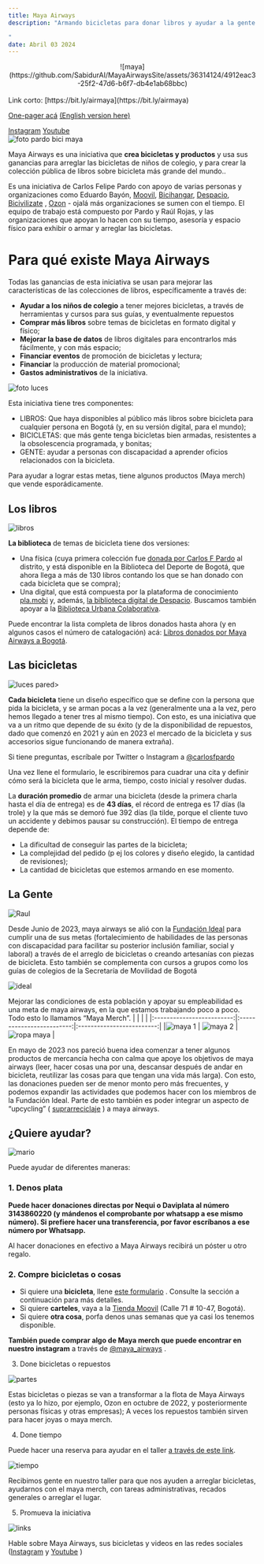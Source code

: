 ```yaml
---
title: Maya Airways 
description: "Armando bicicletas para donar libros y ayudar a la gente

"
date: Abril 03 2024
---
```

<div align="center">
![maya](https://github.com/SabidurAI/MayaAirwaysSite/assets/36314124/4912eac3-25f2-47d6-b6f7-db4e1ab68bbc) 
</div>
<br />
Link corto: [https://bit.ly/airmaya](https://bit.ly/airmaya)

[One-pager acá](https://docs.google.com/document/d/1Li1z238mQcPfKxUupICu4kIJ7W1W_h4TzlGs0NCGJVY/edit#) 
[(English version here)](https://docs.google.com/document/d/1ITUZwD1hASYBO-TOrwtaUYVR_t7fjb4wlYwKbfAd_8o/edit#)

[Instagram](https://instagram.com/maya_airways) 
[Youtube](https://www.youtube.com/@maya_airways)
<br />
![foto pardo bici maya](https://github.com/SabidurAI/MayaAirwaysSite/assets/36314124/d7c2d931-ea2a-4c4e-bb8e-849679d7f49b)

Maya Airways es una iniciativa que <b>crea bicicletas y productos</b> y usa sus ganancias para arreglar las bicicletas de niños de colegio, y para crear la colección pública de libros sobre bicicleta más grande del mundo..

Es una iniciativa de Carlos Felipe Pardo con apoyo de varias personas y organizaciones como Eduardo Bayón,  [Moovil](https://www.instagram.com/moovil_co/?hl=en), [Bicihangar](https://www.instagram.com/bicihangar/), [Despacio](https://www.despacio.org), [Bicivilizate](https://www.bicivilizate.com) , [Ozon](https://ozon.mobi) - ojalá más organizaciones se sumen con el tiempo. El equipo de trabajo está compuesto por Pardo y Raúl Rojas, y las organizaciones que apoyan lo hacen con su tiempo, asesoría y espacio físico para exhibir o armar y arreglar las bicicletas.

<h1>Para qué existe Maya Airways</h1>

Todas las ganancias de esta iniciativa se usan para mejorar las características de las colecciones de libros, específicamente a través de:
- <b>Ayudar a los niños de colegio</b> a tener mejores bicicletas, a través de herramientas y cursos para sus guías, y eventualmente repuestos
- <b>Comprar más libros</b> sobre temas de bicicletas en formato digital y físico;
- <b>Mejorar la base de datos</b> de libros digitales para encontrarlos más fácilmente, y con más espacio;
- <b>Financiar eventos</b> de promoción de bicicletas y lectura;
- <b>Financiar</b> la producción de material promocional;
- <b>Gastos administrativos</b> de la iniciativa.

![foto luces](https://github.com/SabidurAI/MayaAirwaysSite/assets/36314124/6edb9dc0-9e58-48d3-934b-bf6ba57863c5)

Esta iniciativa tiene tres componentes:
- LIBROS: Que haya disponibles al público más libros sobre bicicleta para cualquier persona en Bogotá (y, en su versión digital, para el mundo);
- BICICLETAS: que más gente tenga bicicletas bien armadas, resistentes a la obsolescencia programada, y bonitas;
- GENTE: ayudar a personas con discapacidad a aprender oficios relacionados con la bicicleta.

Para ayudar a lograr estas metas, tiene algunos productos (Maya merch) que vende esporádicamente.

<h2>Los libros</h2>

![libros](https://github.com/SabidurAI/MayaAirwaysSite/assets/36314124/0c3cb269-d29a-4b9a-9b15-c9dd812b9348)

<b>La biblioteca</b> de temas de bicicleta tiene dos versiones: 
- Una física (cuya primera colección fue [donada por Carlos F Pardo](https://twitter.com/carlosfpardo/status/1542676429149700096?s=20&t=50Y87-cPsi1NBmfJkcAxRw) al distrito, y está disponible en la Biblioteca del Deporte de Bogotá, que ahora llega a más de 130 libros contando los que se han donado con cada bicicleta que se compra);
- Una digital, que está compuesta por la plataforma de conocimiento [pla.mobi](https://www.pla.mobi/) y, además, [la biblioteca digital de Despacio](https://www.despacio.org/bicis/). Buscamos también apoyar a la [Biblioteca Urbana Colaborativa](https://buc.sistemaurbano.org).

Puede encontrar la lista completa de libros donados hasta ahora (y en algunos casos el número de catalogación) acá: [Libros donados por Maya Airways a Bogotá](https://docs.google.com/document/d/1ohsh9qbMovX4JVrikMFPj1Nh6DRSSskDi0cww7gR1mU/edit). 

<h2>Las bicicletas</h2>

![luces pared](https://github.com/SabidurAI/MayaAirwaysSite/assets/36314124/8e4f820b-2284-444e-bc66-1e9e54d8e6b4)>

<b>Cada bicicleta</b> tiene un diseño específico que se define con la persona que pida la bicicleta, y se arman pocas a la vez (generalmente una a la vez, pero hemos llegado a tener tres al mismo tiempo). Con esto, es una iniciativa que va a un ritmo que depende de su éxito (y de la disponibilidad de repuestos, dado que comenzó en 2021 y aún en 2023 el mercado de la bicicleta y sus accesorios sigue funcionando de manera extraña).

Si tiene preguntas, escríbale por Twitter o Instagram a [@carlosfpardo](https://twitter.com/carlosfpardo) 

Una vez llene el formulario, le escribiremos para cuadrar una cita y definir cómo será la bicicleta que le arma, tiempo, costo inicial y resolver dudas.
 
La <b>duración promedio</b> de armar una bicicleta (desde la primera charla hasta el día de entrega) es de <b>43 días</b>, el récord de entrega es 17 días (la trole) y la que más se demoró fue 392 días (la tilde, porque el cliente tuvo un accidente y debimos pausar su construcción). El tiempo de entrega depende de:
- La dificultad de conseguir las partes de la bicicleta;
- La complejidad del pedido (p ej los colores y diseño elegido, la cantidad de revisiones);
- La cantidad de bicicletas que estemos armando en ese momento.

<h2>La Gente</h2>

![Raul](https://github.com/SabidurAI/MayaAirwaysSite/assets/36314124/a15e1b1a-6945-4ed7-a89b-06e05f2f844e)

Desde Junio de 2023, maya airways se alió con la [Fundación Ideal](http://www.idealfundacion.org) para cumplir una de sus metas (fortalecimiento de habilidades de las personas con discapacidad para facilitar su posterior inclusión familiar, social y laboral) a través de el arreglo de bicicletas o creando artesanías con piezas de bicicleta. Esto también se complementa con cursos a grupos como los guías de colegios de la Secretaría de Movilidad de Bogotá

![ideal](https://github.com/SabidurAI/MayaAirwaysSite/assets/36314124/479b21a2-c067-42b7-a95d-277775d0d4a0)

Mejorar las condiciones de esta población y apoyar su empleabilidad es una meta de maya airways, en la que estamos trabajando poco a poco. Todo esto lo llamamos “Maya Merch”.
| | | |
|:-------------------------:|:-------------------------:|:-------------------------:|
|![maya 1](https://github.com/SabidurAI/MayaAirwaysSite/assets/36314124/b474db9c-e20f-4ef2-830a-199a86b00256) | ![maya 2](https://github.com/SabidurAI/MayaAirwaysSite/assets/36314124/9dabefe3-28ae-4348-91f8-616c92de8c92) | ![ropa maya](https://github.com/SabidurAI/MayaAirwaysSite/assets/36314124/13d8f812-7b8d-48a0-aba2-b0d2f807dcc3) |

En mayo de 2023 nos pareció buena idea comenzar a tener algunos productos de mercancía hecha con calma que apoye los objetivos de maya airways (leer, hacer cosas una por una, descansar después de andar en bicicleta, reutilizar las cosas para que tengan una vida más larga). Con esto, las donaciones pueden ser de menor monto pero más frecuentes, y podemos expandir las actividades que podemos hacer con los miembros de la Fundación Ideal. Parte de esto también es poder integrar un aspecto de “upcycling” ( [suprarreciclaje](https://es.wikipedia.org/wiki/Suprarreciclaje) ) a maya airways.

<h2>¿Quiere ayudar?</h2>

![mario](https://github.com/SabidurAI/MayaAirwaysSite/assets/36314124/1e9a9736-2220-4c77-8bf5-0e97b7c4eb48)

Puede ayudar de diferentes maneras:

<h3> 1. Denos plata</h3>

<b>Puede hacer donaciones directas por Nequi o Daviplata al número 3143860220 (y mándenos el comprobante por whatsapp a ese mismo número). Si prefiere hacer una transferencia, por favor escríbanos a ese número por Whatsapp.</b>

Al hacer donaciones en efectivo a Maya Airways recibirá un póster u otro regalo.

<h3> 2. Compre bicicletas o cosas</h3>

- Si quiere una <b>bicicleta</b>, llene [este formulario](https://forms.gle/LUj8iSi9KSTw4Zdc8) . Consulte la sección a continuación para más detalles.
- Si quiere <b>carteles</b>, vaya a la [Tienda Moovil](https://www.instagram.com/moovil_co/) (Calle 71 # 10-47, Bogotá).
- Si quiere <b>otra cosa</b>, porfa denos unas semanas que ya casi los tenemos disponible.

<b>También puede comprar algo de Maya merch que puede encontrar en nuestro instagram</b> a través de [@maya_airways](https://www.instagram.com/maya_airways/) .

3. Done bicicletas o repuestos

![partes](https://github.com/SabidurAI/MayaAirwaysSite/assets/36314124/ff6ed8f3-bffd-4654-9057-72228574e88d)

Estas bicicletas o piezas se van a transformar a la flota de Maya Airways (esto ya lo hizo, por ejemplo, Ozon en octubre de 2022, y posteriormente personas físicas y otras empresas); A veces los repuestos también sirven para hacer joyas o maya merch.

4. Done tiempo

Puede hacer una reserva para ayudar en el taller [a través de este link](https://calendar.app.google/tesrKdrWrVMdAWqr7).

![tiempo](https://github.com/SabidurAI/MayaAirwaysSite/assets/36314124/dc66061a-53d6-4746-b52f-9894e9dcf377)

Recibimos gente en nuestro taller para que nos ayuden a arreglar bicicletas, ayudarnos con el maya merch, con tareas administrativas, recados generales o arreglar el lugar.

5. Promueva la iniciativa

![links](https://github.com/SabidurAI/MayaAirwaysSite/assets/36314124/338716bf-014c-4675-9d4d-280d31f0dfd7)

Hable sobre Maya Airways, sus bicicletas y videos en las redes sociales ([Instagram](https://instagram.com/maya_airways) y [Youtube](https://www.youtube.com/@maya_airways) )

